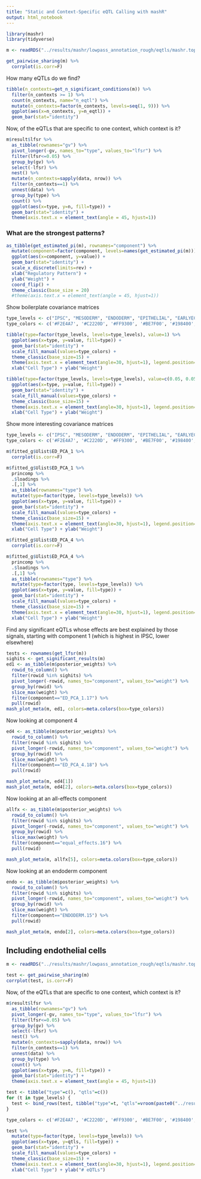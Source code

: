 ```yaml
---
title: "Static and Context-Specific eQTL Calling with mashR"
output: html_notebook
---
```



```r
library(mashr)
library(tidyverse)
```

```r
m <- readRDS("../results/mashr/lowpass_annotation_rough/eqtls/mashr.tophits.noendo.rds")
```

```r
get_pairwise_sharing(m) %>%
  corrplot(is.corr=F)
```

How many eQTLs do we find?
```r
tibble(n_contexts=get_n_significant_conditions(m)) %>%
  filter(n_contexts >= 1) %>%
  count(n_contexts, name="n_eqtl") %>%
  mutate(n_contexts=factor(n_contexts, levels=seq(1, 9))) %>%
  ggplot(aes(x=n_contexts, y=n_eqtl)) +
  geom_bar(stat="identity")
```

Now, of the eQTLs that are specific to one context, which context is it?
```r
m$result$lfsr %>%
  as_tibble(rownames="gv") %>%
  pivot_longer(-gv, names_to="type", values_to="lfsr") %>%
  filter(lfsr<=0.05) %>%
  group_by(gv) %>%
  select(-lfsr) %>%
  nest() %>%
  mutate(n_contexts=sapply(data, nrow)) %>%
  filter(n_contexts==1) %>%
  unnest(data) %>%
  group_by(type) %>%
  count() %>%
  ggplot(aes(x=type, y=n, fill=type)) +
  geom_bar(stat="identity") +
  theme(axis.text.x = element_text(angle = 45, hjust=1))
```

### What are the strongest patterns?
```r
as_tibble(get_estimated_pi(m), rownames="component") %>%
  mutate(component=factor(component, levels=names(get_estimated_pi(m)))) %>%
  ggplot(aes(x=component, y=value)) +
  geom_bar(stat="identity") +
  scale_x_discrete(limits=rev) +
  xlab("Regulatory Pattern") +
  ylab("Weight") +
  coord_flip() +
  theme_classic(base_size = 20)
  #theme(axis.text.x = element_text(angle = 45, hjust=1))
```

Show boilerplate covariance matrices
```r
type_levels <- c("IPSC", "MESODERM", "ENDODERM", "EPITHELIAL", "EARLYECTO", "NEUR1", "NEUR2", "NEUR3")
type_colors <- c('#F2E4A7', '#C2220D', '#FF9300', '#BE7F00', '#198400', '#00629E', '#6C159A', '#00A1FF')

tibble(type=factor(type_levels, levels=type_levels), value=1) %>%
  ggplot(aes(x=type, y=value, fill=type)) +
  geom_bar(stat="identity") +
  scale_fill_manual(values=type_colors) +
  theme_classic(base_size=15) +
  theme(axis.text.x = element_text(angle=30, hjust=1), legend.position="none") +
  xlab("Cell Type") + ylab("Weight")

tibble(type=factor(type_levels, levels=type_levels), value=c(0.05, 0.05, 1, 0.05, 0.05, 0.05, 0.05, 0.05)) %>%
  ggplot(aes(x=type, y=value, fill=type)) +
  geom_bar(stat="identity") +
  scale_fill_manual(values=type_colors) +
  theme_classic(base_size=15) +
  theme(axis.text.x = element_text(angle=30, hjust=1), legend.position="none") +
  xlab("Cell Type") + ylab("Weight")
```


Show more interesting covariance matrices
```r
type_levels <- c("IPSC", "MESODERM", "ENDODERM", "EPITHELIAL", "EARLYECTO", "NEUR1", "NEUR2", "NEUR3")
type_colors <- c('#F2E4A7', '#C2220D', '#FF9300', '#BE7F00', '#198400', '#00629E', '#6C159A', '#00A1FF')

m$fitted_g$Ulist$ED_PCA_1 %>%
  corrplot(is.corr=F)

m$fitted_g$Ulist$ED_PCA_1 %>%
  princomp %>%
  .$loadings %>%
  .[,1] %>%
  as_tibble(rownames="type") %>%
  mutate(type=factor(type, levels=type_levels)) %>%
  ggplot(aes(x=type, y=value, fill=type)) +
  geom_bar(stat="identity") +
  scale_fill_manual(values=type_colors) +
  theme_classic(base_size=15) +
  theme(axis.text.x = element_text(angle=30, hjust=1), legend.position="none") +
  xlab("Cell Type") + ylab("Weight")

m$fitted_g$Ulist$ED_PCA_4 %>%
  corrplot(is.corr=F)

m$fitted_g$Ulist$ED_PCA_4 %>%
  princomp %>%
  .$loadings %>%
  .[,1] %>%
  as_tibble(rownames="type") %>%
  mutate(type=factor(type, levels=type_levels)) %>%
  ggplot(aes(x=type, y=value, fill=type)) +
  geom_bar(stat="identity") +
  scale_fill_manual(values=type_colors) +
  theme_classic(base_size=15) +
  theme(axis.text.x = element_text(angle=30, hjust=1), legend.position="none") +
  xlab("Cell Type") + ylab("Weight")
```

Find any significant eQTLs whose effects are best explained by those signals, starting with component 1 (which is highest in IPSC, lower elsewhere)
```r
tests <- rownames(get_lfsr(m))
sighits <- get_significant_results(m)
ed1 <- as_tibble(m$posterior_weights) %>%
  rowid_to_column() %>%
  filter(rowid %in% sighits) %>%
  pivot_longer(-rowid, names_to="component", values_to="weight") %>%
  group_by(rowid) %>%
  slice_max(weight) %>%
  filter(component=="ED_PCA_1.17") %>%
  pull(rowid)
mash_plot_meta(m, ed1, colors=meta.colors(box=type_colors))
```

Now looking at component 4
```r
ed4 <- as_tibble(m$posterior_weights) %>%
  rowid_to_column() %>%
  filter(rowid %in% sighits) %>%
  pivot_longer(-rowid, names_to="component", values_to="weight") %>%
  group_by(rowid) %>%
  slice_max(weight) %>%
  filter(component=="ED_PCA_4.18") %>%
  pull(rowid)

mash_plot_meta(m, ed4[1])
mash_plot_meta(m, ed4[2], colors=meta.colors(box=type_colors))
```

Now looking at an all-effects component
```r
allfx <- as_tibble(m$posterior_weights) %>%
  rowid_to_column() %>%
  filter(rowid %in% sighits) %>%
  pivot_longer(-rowid, names_to="component", values_to="weight") %>%
  group_by(rowid) %>%
  slice_max(weight) %>%
  filter(component=="equal_effects.16") %>%
  pull(rowid)

mash_plot_meta(m, allfx[5], colors=meta.colors(box=type_colors))
```
Now looking at an endoderm component
```r
endo <- as_tibble(m$posterior_weights) %>%
  rowid_to_column() %>%
  filter(rowid %in% sighits) %>%
  pivot_longer(-rowid, names_to="component", values_to="weight") %>%
  group_by(rowid) %>%
  slice_max(weight) %>%
  filter(component=="ENDODERM.15") %>%
  pull(rowid)

mash_plot_meta(m, endo[2], colors=meta.colors(box=type_colors))
```

## Including endothelial cells
```r
m <- readRDS("../results/mashr/lowpass_annotation_rough/eqtls/mashr.tophits.rds")
```

```r
test <- get_pairwise_sharing(m)
corrplot(test, is.corr=F)
```



Now, of the eQTLs that are specific to one context, which context is it?
```r
m$result$lfsr %>%
  as_tibble(rownames="gv") %>%
  pivot_longer(-gv, names_to="type", values_to="lfsr") %>%
  filter(lfsr<=0.05) %>%
  group_by(gv) %>%
  select(-lfsr) %>%
  nest() %>%
  mutate(n_contexts=sapply(data, nrow)) %>%
  filter(n_contexts==1) %>%
  unnest(data) %>%
  group_by(type) %>%
  count() %>%
  ggplot(aes(x=type, y=n, fill=type)) +
  geom_bar(stat="identity") +
  theme(axis.text.x = element_text(angle = 45, hjust=1))
```

```r
test <- tibble("type"=c(), "qtls"=c())
for (t in type_levels) {
  test <- bind_rows(test, tibble("type"=t, "qtls"=vroom(paste0("../results/mashr/lowpass_annotation_rough/eqtls/", t, "/eqtls.tophits.tsv")) %>% filter(q<=0.05) %>% nrow(.)))
}
```
```r
type_colors <- c('#F2E4A7', '#C2220D', '#FF9300', '#BE7F00', '#198400', '#00629E', '#6C159A', '#00A1FF')

test %>%
  mutate(type=factor(type, levels=type_levels)) %>%
  ggplot(aes(x=type, y=qtls, fill=type)) +
  geom_bar(stat="identity") +
  scale_fill_manual(values=type_colors) +
  theme_classic(base_size=15) +
  theme(axis.text.x = element_text(angle=30, hjust=1), legend.position="none") +
  xlab("Cell Type") + ylab("# eQTLs")
```


